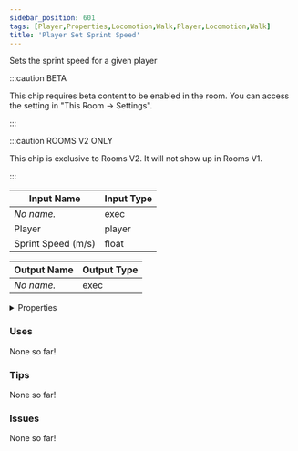```yaml
---
sidebar_position: 601
tags: [Player,Properties,Locomotion,Walk,Player,Locomotion,Walk]
title: 'Player Set Sprint Speed'
---
```


Sets the sprint speed for a given player

:::caution BETA

This chip requires beta content to be enabled in the room. You can access the setting in "This Room -> Settings".

:::

:::caution ROOMS V2 ONLY

This chip is exclusive to Rooms V2. It will not show up in Rooms V1.

:::


<EsbSvg />

| Input Name | Input Type |
|-----------|-----------|
| *No name.* | exec |
| Player | player |
| Sprint Speed (m/s) | float |

| Output Name | Output Type |
|-----------|-----------|
| *No name.* | exec |


<details>
  <summary>Properties</summary>
  <div>
    <div>
    <table>
      <thead>
        <tr>
          <th>Is beta required?</th>
          <th>✅</th>
        </tr>
        <tr>
          <th>Is this chip a trolling risk?</th>
          <th>❌</th>
        </tr>
        <tr>
          <th>Is this chip a role assignment risk?</th>
          <th>❌</th>
        </tr>
        <tr>
          <th>Chip UUID</th>
          <th>23e9efca-876b-4a5f-b813-770b9e77fbd4</th>
        </tr>
      </thead>
    </table>
    </div>
  </div>
</details>

### Uses

None so far!

### Tips

None so far!

### Issues

None so far!